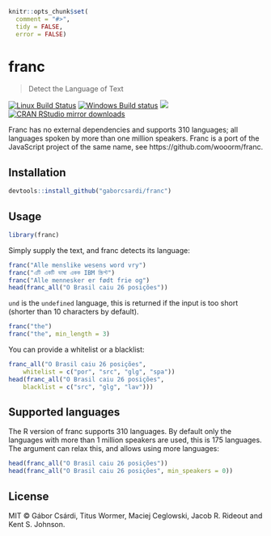 
```r
knitr::opts_chunk$set(
  comment = "#>",
  tidy = FALSE,
  error = FALSE)
```

# franc

> Detect the Language of Text

[![Linux Build Status](https://travis-ci.org/gaborcsardi/franc.svg?branch=master)](https://travis-ci.org/gaborcsardi/franc)
[![Windows Build status](https://ci.appveyor.com/api/projects/status/github/gaborcsardi/franc?svg=true)](https://ci.appveyor.com/project/gaborcsardi/franc)
[![](http://www.r-pkg.org/badges/version/franc)](http://www.r-pkg.org/pkg/franc)
[![CRAN RStudio mirror downloads](http://cranlogs.r-pkg.org/badges/franc)](http://www.r-pkg.org/pkg/franc)

Franc has no external dependencies and supports 310 languages; all
languages spoken by more than one million speakers. Franc is a port
of the JavaScript project of the same name, see
https://github.com/wooorm/franc.

## Installation

```r
devtools::install_github("gaborcsardi/franc")
```

## Usage

```r
library(franc)
```

Simply supply the text, and franc detects its language:

```r
franc("Alle menslike wesens word vry")
franc("এটি একটি ভাষা একক IBM স্ক্রিপ্ট")
franc("Alle mennesker er født frie og")
head(franc_all("O Brasil caiu 26 posições"))
```

`und` is the `undefined` language, this is returned if the input is
too short (shorter than 10 characters by default).

```r
franc("the")
franc("the", min_length = 3)
```

You can provide a whitelist or a blacklist:

```r
franc_all("O Brasil caiu 26 posições",
    whitelist = c("por", "src", "glg", "spa"))
head(franc_all("O Brasil caiu 26 posições",
    blacklist = c("src", "glg", "lav")))
```

## Supported languages

The R version of franc supports 310 languages. By default only the
languages with more than 1 million speakers are used, this is 175
languages. The \code{min_speakers} argument can relax this, and allows
using more languages:

```r
head(franc_all("O Brasil caiu 26 posições"))
head(franc_all("O Brasil caiu 26 posições", min_speakers = 0))
```

## License

MIT © Gábor Csárdi, Titus Wormer, Maciej Ceglowski, Jacob R. Rideout
and Kent S. Johnson.
